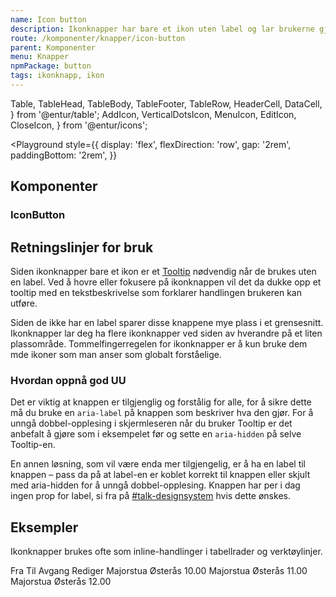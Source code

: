 ```yaml
---
name: Icon button
description: Ikonknapper har bare et ikon uten label og lar brukerne gjøre handlinger og ta valg med et enkelt klikk.
route: /komponenter/knapper/icon-button
parent: Komponenter
menu: Knapper
npmPackage: button
tags: ikonknapp, ikon
---
```


  Table,
  TableHead,
  TableBody,
  TableFooter,
  TableRow,
  HeaderCell,
  DataCell,
} from '@entur/table';
  AddIcon,
  VerticalDotsIcon,
  MenuIcon,
  EditIcon,
  CloseIcon,
} from '@entur/icons';

<PageHeader />

<Playground
  style={{
    display: 'flex',
    flexDirection: 'row',
    gap: '2rem',
    paddingBottom: '2rem',
  }}
>
  <Tooltip aria-hidden placement="bottom" content="Legg til">
    <IconButton aria-label="Legg til">
      <AddIcon />
    </IconButton>
  </Tooltip>
  <Tooltip aria-hidden placement="bottom" content="Meny">
    <IconButton aria-label="Meny">
      <MenuIcon />
    </IconButton>
  </Tooltip>
  <Tooltip aria-hidden placement="bottom" content="Rediger">
    <IconButton aria-label="Rediger">
      <EditIcon />
    </IconButton>
  </Tooltip>
  <Tooltip aria-hidden placement="bottom" content="Lukk">
    <IconButton aria-label="Lukk">
      <CloseIcon />
    </IconButton>
  </Tooltip>
</Playground>

## Komponenter

### IconButton

<ImportStatement imports="IconButton" />
<Props of={IconButton} />

## Retningslinjer for bruk

Siden ikonknapper bare et ikon er et [Tooltip](https://design.entur.no/komponenter/feedback/tooltip) nødvendig når de brukes uten en label.
Ved å hovre eller fokusere på ikonknappen vil det da dukke opp et tooltip med en tekstbeskrivelse som forklarer
handlingen brukeren kan utføre.

Siden de ikke har en label sparer disse knappene mye plass i et grensesnitt.
Ikonknapper lar deg ha flere ikonknapper ved siden av hverandre på et liten plassområde.
Tommelfingerregelen for ikonknapper er å kun bruke dem mde ikoner som man anser som globalt forståelige.

### Hvordan oppnå god UU

Det er viktig at knappen er tilgjenglig og forstålig for alle, for å sikre dette må du bruke en `aria-label` på knappen som beskriver hva den gjør. For å
unngå dobbel-opplesing i skjermleseren når du bruker Tooltip er det anbefalt å gjøre som i eksempelet før og sette en `aria-hidden` på selve Tooltip-en.

En annen løsning, som vil være enda mer tilgjengelig, er å ha en label til knappen – pass da på at label-en er koblet korrekt til knappen eller skjult med aria-hidden for å unngå dobbel-opplesing.
Knappen har per i dag ingen prop for label, si fra på [#talk-designsystem](https://entur.slack.com/archives/C899QSPB7) hvis dette ønskes.

## Eksempler

Ikonknapper brukes ofte som inline-handlinger i tabellrader og verktøylinjer.

<Playground>
  <Table>
    <TableHead>
      <TableRow>
        <HeaderCell>Fra</HeaderCell>
        <HeaderCell>Til</HeaderCell>
        <HeaderCell>Avgang</HeaderCell>
        <HeaderCell>Rediger</HeaderCell>
      </TableRow>
    </TableHead>
    <TableBody>
      <TableRow>
        <DataCell>Majorstua</DataCell>
        <DataCell>Østerås</DataCell>
        <DataCell>10.00</DataCell>
        <DataCell>
          <Tooltip aria-hidden placement="bottom" content="Rediger reise">
            <IconButton aria-label="Rediger reise">
              <EditIcon />
            </IconButton>
          </Tooltip>
        </DataCell>
      </TableRow>
      <TableRow>
        <DataCell>Majorstua</DataCell>
        <DataCell>Østerås</DataCell>
        <DataCell>11.00</DataCell>
        <DataCell>
          <Tooltip aria-hidden placement="bottom" content="Rediger reise">
            <IconButton aria-label="Rediger reise">
              <EditIcon />
            </IconButton>
          </Tooltip>
        </DataCell>
      </TableRow>
      <TableRow>
        <DataCell>Majorstua</DataCell>
        <DataCell>Østerås</DataCell>
        <DataCell>12.00</DataCell>
        <DataCell>
          <Tooltip aria-hidden placement="bottom" content="Rediger reise">
            <IconButton aira-label="Rediger reise">
              <EditIcon />
            </IconButton>
          </Tooltip>
        </DataCell>
      </TableRow>
    </TableBody>
  </Table>
</Playground>
